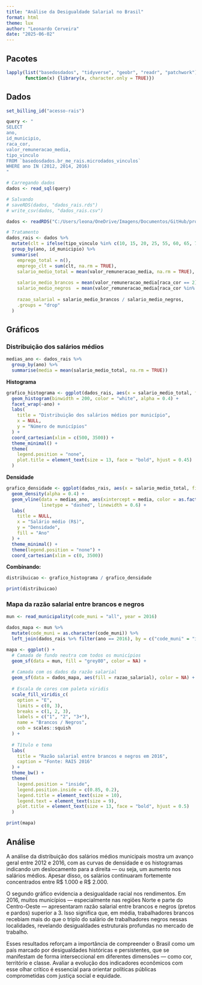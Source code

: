 ```yaml
---
title: "Análise da Desigualdade Salarial no Brasil"
format: html
theme: lux
author: "Leonardo Cerveira"
date: "2025-06-02"
---
```


## Pacotes

```r
lapply(list("basedosdados", "tidyverse", "geobr", "readr", "patchwork"), 
       function(x) {library(x, character.only = TRUE)})
```

## Dados

```r
set_billing_id("acesso-rais")

query <- "
SELECT 
ano,
id_municipio,
raca_cor,
valor_remuneracao_media,
tipo_vinculo
FROM `basedosdados.br_me_rais.microdados_vinculos`
WHERE ano IN (2012, 2014, 2016)
"

# Carregando dados
dados <- read_sql(query)

# Salvando
# saveRDS(dados, "dados_rais.rds")
# write_csv(dados, "dados_rais.csv")


```

```r

dados <- readRDS("C:/Users/leona/OneDrive/Imagens/Documentos/GitHub/projetos/dados/saidas/dados_rais.rds")

```

```r
# Tratamento
dados_rais <- dados %>%
  mutate(clt = ifelse(tipo_vinculo %in% c(10, 15, 20, 25, 55, 60, 65, 70, 75, 90, 95, 96, 97), 1, 0)) %>%
  group_by(ano, id_municipio) %>%
  summarise(
    emprego_total = n(),
    emprego_clt = sum(clt, na.rm = TRUE),
    salario_medio_total = mean(valor_remuneracao_media, na.rm = TRUE),
    
    salario_medio_brancos = mean(valor_remuneracao_media[raca_cor == 2], na.rm = TRUE),
    salario_medio_negros  = mean(valor_remuneracao_media[raca_cor %in% c(4, 8)], na.rm = TRUE),
    
    razao_salarial = salario_medio_brancos / salario_medio_negros,
    .groups = "drop"
  )

```

## Gráficos

### Distribuição dos salários médios

```r

medias_ano <- dados_rais %>%
  group_by(ano) %>%
  summarise(media = mean(salario_medio_total, na.rm = TRUE))

```

**Histograma**

```r

grafico_histograma <- ggplot(dados_rais, aes(x = salario_medio_total, fill = as.factor(ano))) +
  geom_histogram(binwidth = 200, color = "white", alpha = 0.4) +
  facet_wrap(~ano) +
  labs(
    title = "Distribuição dos salários médios por município",
    x = NULL, 
    y = "Número de municípios"
  ) +
  coord_cartesian(xlim = c(500, 3500)) +
  theme_minimal() +
  theme(
    legend.position = "none",
    plot.title = element_text(size = 13, face = "bold", hjust = 0.45)
  )

```

**Densidade**

```r

grafico_densidade <- ggplot(dados_rais, aes(x = salario_medio_total, fill = as.factor(ano))) +
  geom_density(alpha = 0.4) +
  geom_vline(data = medias_ano, aes(xintercept = media, color = as.factor(ano)),
             linetype = "dashed", linewidth = 0.6) +
  labs(
    title = NULL,
    x = "Salário médio (R$)",
    y = "Densidade",
    fill = "Ano"  
  ) +
  theme_minimal() +
  theme(legend.position = "none") +
  coord_cartesian(xlim = c(0, 3500))

```

**Combinando:**

```r

distribuicao <- grafico_histograma / grafico_densidade

print(distribuicao)

```

### Mapa da razão salarial entre brancos e negros

```r

mun <- read_municipality(code_muni = "all", year = 2016)

dados_mapa <- mun %>%
  mutate(code_muni = as.character(code_muni)) %>%
  left_join(dados_rais %>% filter(ano == 2016), by = c("code_muni" = "id_municipio"))

```

```r

mapa <- ggplot() +
  # Camada de fundo neutra com todos os municípios
  geom_sf(data = mun, fill = "grey80", color = NA) +
    
  # Camada com os dados da razão salarial
  geom_sf(data = dados_mapa, aes(fill = razao_salarial), color = NA) +
    
  # Escala de cores com paleta viridis
  scale_fill_viridis_c(
    option = "E",
    limits = c(0, 3),
    breaks = c(1, 2, 3),
    labels = c("1", "2", "3+"),
    name = "Brancos / Negros",
    oob = scales::squish
  ) +
 
  # Título e tema
  labs(
    title = "Razão salarial entre brancos e negros em 2016",
    caption = "Fonte: RAIS 2016"
  ) +
  theme_bw() +
  theme(
    legend.position = "inside",
    legend.position.inside = c(0.85, 0.2),
    legend.title = element_text(size = 10),
    legend.text = element_text(size = 9),
    plot.title = element_text(size = 13, face = "bold", hjust = 0.5)
  )

print(mapa)

```

## Análise

A análise da distribuição dos salários médios municipais mostra um avanço geral entre 2012 e 2016, com as curvas de densidade e os histogramas indicando um deslocamento para a direita — ou seja, um aumento nos salários médios. Apesar disso, os salários continuaram fortemente concentrados entre R\$ 1.000 e R\$ 2.000.

O segundo gráfico evidencia a desigualdade racial nos rendimentos. Em 2016, muitos municípios — especialmente nas regiões Norte e parte do Centro-Oeste — apresentaram razão salarial entre brancos e negros (pretos e pardos) superior a 3. Isso significa que, em média, trabalhadores brancos recebiam mais do que o triplo do salário de trabalhadores negros nessas localidades, revelando desigualdades estruturais profundas no mercado de trabalho.

Esses resultados reforçam a importância de compreender o Brasil como um país marcado por desigualdades históricas e persistentes, que se manifestam de forma interseccional em diferentes dimensões — como cor, território e classe. Avaliar a evolução dos indicadores econômicos com esse olhar crítico é essencial para orientar políticas públicas comprometidas com justiça social e equidade.
